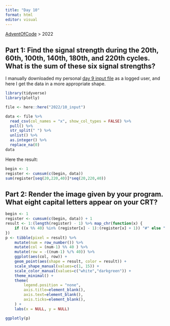 ```yaml
---
title: "Day 10"
format: html
editor: visual
---
```


[AdventOfCode](https://jrosell.github.io/AdventOfCode/) \> 2022

## Part 1: Find the signal strength during the 20th, 60th, 100th, 140th, 180th, and 220th cycles. What is the sum of these six signal strengths?

I manually downloaded my personal [day 9 input file](https://adventofcode.com/2022/day/10) as a logged user, and here I get the data in a more appropriate shape.

```r
library(tidyverse)
library(plotly)

file <- here::here("2022/10_input")

data <- file %>%
  read_csv(col_names = "x", show_col_types = FALSE) %>% 
  pull() %>%
  str_split(" ") %>%
  unlist() %>% 
  as.integer() %>% 
  replace_na(0) 
data
```

Here the result:

```r
begin <- 1
register <- cumsum(c(begin, data))
sum(register[seq(20,220,40)]*seq(20,220,40))
```

## Part 2: Render the image given by your program. What eight capital letters appear on your CRT?

```r
begin <- 1
register <- cumsum(c(begin, data)) + 1
result <- 1:(length(register) - 1) %>% map_chr(function(x) {
    if ((x %% 40) %in% (register[x] - 1):(register[x] + 1)) "#" else "."
})
p <- tibble(pixel = result) %>%
    mutate(num = row_number()) %>%
    mutate(col = (num-1) %% 40 ) %>%
    mutate(row = -((num-1) %/% 40)) %>%
    ggplot(aes(col, row)) +
    geom_point(aes(shape = result, color = result)) +
    scale_shape_manual(values=c(1, 15)) +
    scale_color_manual(values=c("white","darkgreen")) +
    theme_minimal() +
    theme(
        legend.position = "none",
        axis.title=element_blank(),
        axis.text=element_blank(),
        axis.ticks=element_blank(),
    ) +
    labs(x = NULL, y = NULL)

ggplotly(p)
```


